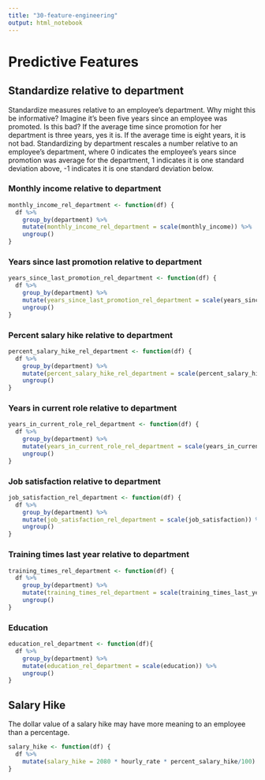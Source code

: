 ```yaml
---
title: "30-feature-engineering"
output: html_notebook
---
```


# Predictive Features

## Standardize relative to department

Standardize measures relative to an employee's department. Why might this be informative? Imagine it's been five years since an employee was promoted. Is this bad? If the average time since promotion for her department is three years, yes it is. If the average time is eight years, it is not bad. Standardizing by department rescales a number relative to an employee's department, where 0 indicates the employee's years since promotion was average for the department, 1 indicates it is one standard deviation above, -1 indicates it is one standard deviation below. 

### Monthly income relative to department
```r
monthly_income_rel_department <- function(df) {
  df %>%
    group_by(department) %>%
    mutate(monthly_income_rel_department = scale(monthly_income)) %>%
    ungroup()
} 
```

### Years since last promotion relative to department
```r
years_since_last_promotion_rel_department <- function(df) {
  df %>%
    group_by(department) %>%
    mutate(years_since_last_promotion_rel_department = scale(years_since_last_promotion)) %>%
    ungroup()
} 
```

### Percent salary hike relative to department
```r
percent_salary_hike_rel_department <- function(df) {
  df %>%
    group_by(department) %>%
    mutate(percent_salary_hike_rel_department = scale(percent_salary_hike)) %>%
    ungroup()
} 
```

### Years in current role relative to department
```r
years_in_current_role_rel_department <- function(df) {
  df %>%
    group_by(department) %>%
    mutate(years_in_current_role_rel_department = scale(years_in_current_role)) %>%
    ungroup()
} 
```


### Job satisfaction relative to department
```r
job_satisfaction_rel_department <- function(df) {
  df %>%
    group_by(department) %>%
    mutate(job_satisfaction_rel_department = scale(job_satisfaction)) %>%
    ungroup()
} 
```

### Training times last year relative to department
```r
training_times_rel_department <- function(df) {
  df %>%
    group_by(department) %>%
    mutate(training_times_rel_department = scale(training_times_last_year)) %>%
    ungroup()
} 
```

### Education
```r
education_rel_department <- function(df){
  df %>%
    group_by(department) %>%
    mutate(education_rel_department = scale(education)) %>%
    ungroup()
}
```

## Salary Hike
The dollar value of a salary hike may have more meaning to an employee than a percentage.

```r
salary_hike <- function(df) {
  df %>%
    mutate(salary_hike = 2080 * hourly_rate * percent_salary_hike/100)
}
```

